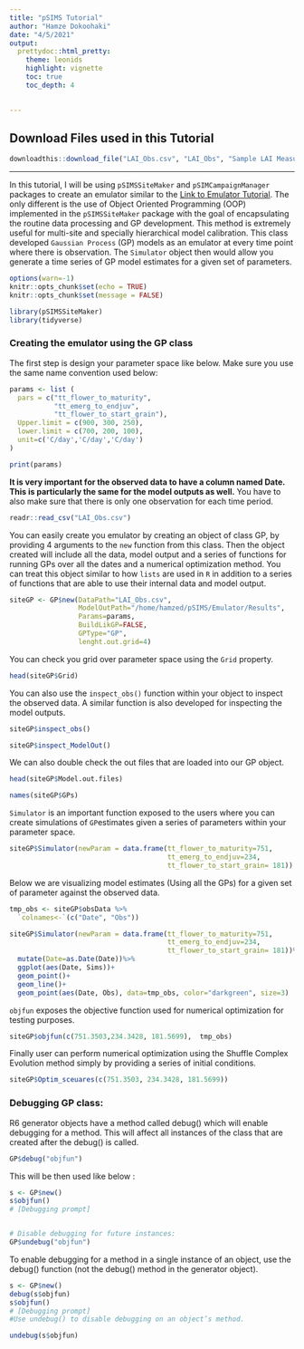 ```yaml
---
title: "pSIMS Tutorial"
author: "Hamze Dokoohaki"
date: "4/5/2021"
output:
  prettydoc::html_pretty:
    theme: leonids
    highlight: vignette
    toc: true
    toc_depth: 4
    

---
```



## Download Files used in this Tutorial

```r
downloadthis::download_file("LAI_Obs.csv", "LAI_Obs", "Sample LAI Measurments", button_type = "primary")
```

***

In this tutorial, I will be using `pSIMSSiteMaker` and `pSIMCampaignManager` packages to create an emulator similar to the  [Link to Emulator Tutorial](http://192.17.59.89:3838/pSIMSEmulator/). The only different is the use of Object Oriented Programming (OOP) implemented in the `pSIMSSiteMaker` package with the goal of encapsulating the routine data processing and GP development. This method is extremely useful for multi-site and specially hierarchical model calibration. This class developed `Gaussian Process` (GP) models as an emulator at every time point where there is observation. The `Simulator` object then would allow you generate a time series of GP model estimates for a given set of parameters. 

```r
options(warn=-1)
knitr::opts_chunk$set(echo = TRUE)
knitr::opts_chunk$set(message = FALSE)
```



```r
library(pSIMSSiteMaker)
library(tidyverse)
```

### Creating the emulator using the GP class

The first step is design your parameter space like below. Make sure you use the same name convention used below:

```r
params <- list (
  pars = c("tt_flower_to_maturity",
           "tt_emerg_to_endjuv",
           "tt_flower_to_start_grain"),
  Upper.limit = c(900, 300, 250),
  lower.limit = c(700, 200, 100),
  unit=c('C/day','C/day','C/day')
)

print(params)
```


**It is very important for the observed data to have a column named Date. This is particularly the same for the model outputs as well.** You have to also make sure that there is only one observation for each time period.

```r
readr::read_csv("LAI_Obs.csv")
```

You can easily create you emulator by creating an object of class GP, by providing 4 arguments to the `new` function from this class. Then the object created will include all the data, model output and a series of functions for running GPs over all the dates and a numerical optimization method. You can treat this object similar to how `lists` are used in `R` in addition to a series of functions that are able to use their internal data and model output.

```r

siteGP <- GP$new(DataPath="LAI_Obs.csv",
                 ModelOutPath="/home/hamzed/pSIMS/Emulator/Results",
                 Params=params,
                 BuildLikGP=FALSE,
                 GPType="GP",
                 lenght.out.grid=4)

```

You can check you grid over parameter space using the `Grid` property.

```r

head(siteGP$Grid)

```

You can also use the `inspect_obs()` function within your object to inspect the observed data. A similar function is also developed for inspecting the model outputs.

```r
siteGP$inspect_obs()


```


```r
siteGP$inspect_ModelOut()


```

We can also double check the out files that are loaded into our GP object.

```r
head(siteGP$Model.out.files)

```

```r
names(siteGP$GPs)

```

`Simulator` is an important function exposed to the users where you can create simulations of `GP`estimates given a series of parameters within your parameter space. 

```r

siteGP$Simulator(newParam = data.frame(tt_flower_to_maturity=751,
                                       tt_emerg_to_endjuv=234,
                                       tt_flower_to_start_grain= 181))
```

Below we are visualizing model estimates (Using all the GPs) for a given set of parameter against the observed data.


```r
tmp_obs <- siteGP$obsData %>%
  `colnames<-`(c("Date", "Obs"))

siteGP$Simulator(newParam = data.frame(tt_flower_to_maturity=751,
                                       tt_emerg_to_endjuv=234,
                                       tt_flower_to_start_grain= 181))%>%
  mutate(Date=as.Date(Date))%>%
  ggplot(aes(Date, Sims))+
  geom_point()+
  geom_line()+
  geom_point(aes(Date, Obs), data=tmp_obs, color="darkgreen", size=3)


```

`objfun` exposes the objective function used for numerical optimization for testing purposes. 

```r
siteGP$objfun(c(751.3503,234.3428, 181.5699),  tmp_obs)
```

Finally user can perform numerical optimization using the Shuffle Complex Evolution method simply by providing a series of initial conditions. 

```r
siteGP$Optim_sceuares(c(751.3503, 234.3428, 181.5699))
```



### Debugging GP class:

R6 generator objects have a method called debug() which will enable debugging for a method. This will affect all instances of the class that are created after the debug() is called.


```r
GP$debug("objfun")
```

This will be then used like below :

```r
s <- GP$new()
s$objfun()
# [Debugging prompt]


# Disable debugging for future instances:
GP$undebug("objfun")
```


To enable debugging for a method in a single instance of an object, use the debug() function (not the debug() method in the generator object).

```r
s <- GP$new()
debug(s$objfun)
s$objfun()
# [Debugging prompt]
#Use undebug() to disable debugging on an object’s method.

undebug(s$objfun)
```


